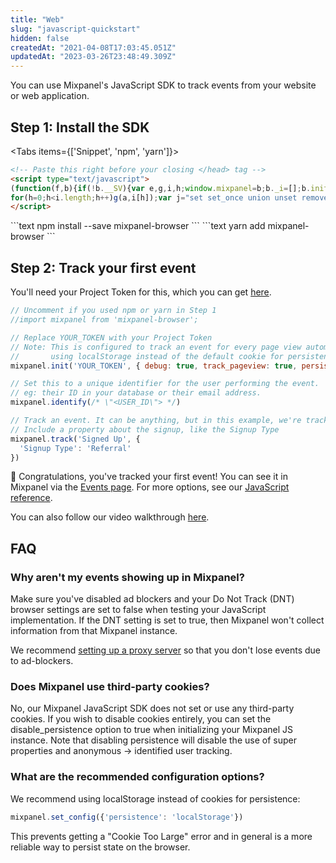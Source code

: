 ```yaml
---
title: "Web"
slug: "javascript-quickstart"
hidden: false
createdAt: "2021-04-08T17:03:45.051Z"
updatedAt: "2023-03-26T23:48:49.309Z"
---
```


You can use Mixpanel's JavaScript SDK to track events from your website or web application.

## Step 1: Install the SDK
<Tabs items={['Snippet', 'npm', 'yarn']}>
  <Tab>
```html
<!-- Paste this right before your closing </head> tag -->
<script type="text/javascript">
(function(f,b){if(!b.__SV){var e,g,i,h;window.mixpanel=b;b._i=[];b.init=function(e,f,c){function g(a,d){var b=d.split(".");2==b.length&&(a=a[b[0]],d=b[1]);a[d]=function(){a.push([d].concat(Array.prototype.slice.call(arguments,0)))}}var a=b;"undefined"!==typeof c?a=b[c]=[]:c="mixpanel";a.people=a.people||[];a.toString=function(a){var d="mixpanel";"mixpanel"!==c&&(d+="."+c);a||(d+=" (stub)");return d};a.people.toString=function(){return a.toString(1)+".people (stub)"};i="disable time_event track track_pageview track_links track_forms track_with_groups add_group set_group remove_group register register_once alias unregister identify name_tag set_config reset opt_in_tracking opt_out_tracking has_opted_in_tracking has_opted_out_tracking clear_opt_in_out_tracking start_batch_senders people.set people.set_once people.unset people.increment people.append people.union people.track_charge people.clear_charges people.delete_user people.remove".split(" ");
for(h=0;h<i.length;h++)g(a,i[h]);var j="set set_once union unset remove delete".split(" ");a.get_group=function(){function b(c){d[c]=function(){call2_args=arguments;call2=[c].concat(Array.prototype.slice.call(call2_args,0));a.push([e,call2])}}for(var d={},e=["get_group"].concat(Array.prototype.slice.call(arguments,0)),c=0;c<j.length;c++)b(j[c]);return d};b._i.push([e,f,c])};b.__SV=1.2;e=f.createElement("script");e.type="text/javascript";e.async=!0;e.src="undefined"!==typeof MIXPANEL_CUSTOM_LIB_URL?MIXPANEL_CUSTOM_LIB_URL:"file:"===f.location.protocol&&"//cdn.mxpnl.com/libs/mixpanel-2-latest.min.js".match(/^\/\//)?"https://cdn.mxpnl.com/libs/mixpanel-2-latest.min.js":"//cdn.mxpnl.com/libs/mixpanel-2-latest.min.js";g=f.getElementsByTagName("script")[0];g.parentNode.insertBefore(e,g)}})(document,window.mixpanel||[]);
</script>
```
</Tab>
<Tab>
```text
npm install --save mixpanel-browser
```
</Tab>
<Tab>
```text
yarn add mixpanel-browser
```
</Tab>
</Tabs>

## Step 2: Track your first event

You'll need your Project Token for this, which you can get [here](https://mixpanel.com/settings/project).
```javascript
// Uncomment if you used npm or yarn in Step 1
//import mixpanel from 'mixpanel-browser';

// Replace YOUR_TOKEN with your Project Token
// Note: This is configured to track an event for every page view automatically. We also recommend
//       using localStorage instead of the default cookie for persistence.
mixpanel.init('YOUR_TOKEN', { debug: true, track_pageview: true, persistence: 'localStorage' });

// Set this to a unique identifier for the user performing the event.
// eg: their ID in your database or their email address.
mixpanel.identify(/* \"<USER_ID\"> */)

// Track an event. It can be anything, but in this example, we're tracking a Signed Up event.
// Include a property about the signup, like the Signup Type
mixpanel.track('Signed Up', {
  'Signup Type': 'Referral'
})
```

🎉 Congratulations, you've tracked your first event! You can see it in Mixpanel via the [Events page](https://mixpanel.com/report/events). For more options, see our [JavaScript reference](/docs/tracking/reference/javascript).

You can also follow our video walkthrough [here](https://www.loom.com/embed/fbba03274dc441b49b578e8a734b1d99).


## FAQ

### Why aren't my events showing up in Mixpanel?
Make sure you've disabled ad blockers and your Do Not Track (DNT) browser settings are set to false when testing your JavaScript implementation. If the DNT setting is set to true, then Mixpanel won't collect information from that Mixpanel instance.

We recommend [setting up a proxy server](/docs/tracking/how-tos/tracking-via-proxy#how-to-set-up-a-proxy) so that you don't lose events due to ad-blockers.

### Does Mixpanel use third-party cookies?
No, our Mixpanel JavaScript SDK does not set or use any third-party cookies. If you wish to disable cookies entirely, you can set the disable_persistence option to true when initializing your Mixpanel JS instance. Note that disabling persistence will disable the use of super properties and anonymous -> identified user tracking.

### What are the recommended configuration options?
We recommend using localStorage instead of cookies for persistence:

```javascript
mixpanel.set_config({'persistence': 'localStorage'})
```

This prevents getting a "Cookie Too Large" error and in general is a more reliable way to persist state on the browser.
